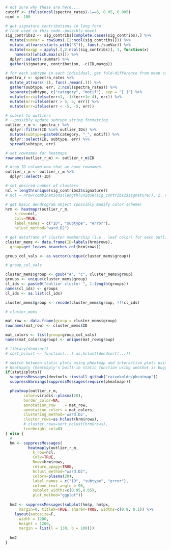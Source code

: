 ```r

# not sure why these are here....
cutoff <- ifelse(ncol(spectra_rates)-1==6, 0.05, 0.005)
nind <- 100

# get signature contributions in long form
# (not used in this code--possibly move)
sig_contribs2 <- sig_contribs[complete.cases(sig_contribs),] %>%
  mutate(sumVar = rowSums(.[2:ncol(sig_contribs)])) %>%
  mutate_at(vars(starts_with("S")), funs(./sumVar)) %>%
  mutate(maxgp = apply(.[,2:ncol(sig_contribs)], 1, function(x)
    names(x)[which.max(x)])) %>%
  dplyr::select(-sumVar) %>%
  gather(signature, contribution, -c(ID,maxgp))

# for each subtype in each individual, get fold-difference from mean contribution
spectra_r <- spectra_rates %>%
  mutate_at(vars(-1), funs(./mean(.))) %>%
  gather(subtype, err, 2:ncol(spectra_rates)) %>%
  separate(subtype, c("category", "motif"), sep = "[.]") %>%
  mutate(err=ifelse(err<1, -1/(err+1e-4), err)) %>%
  mutate(err=ifelse(err > 5, 5, err)) %>%
  mutate(err=ifelse(err < -5, -5, err))

# subset to outliers
# --possibly update subtype string formatting
outlier_r_m <- spectra_r %>%
  dplyr::filter(ID %in% outlier_IDs) %>%
  mutate(subtype=paste0(category, "_", motif)) %>%
  dplyr::select(ID, subtype, err) %>%
  spread(subtype, err)

# set rownames for heatmaps
rownames(outlier_r_m) <- outlier_r_m$ID

# drop ID column now that we have rownames
outlier_r_m <- outlier_r_m %>%
  dplyr::select(-ID)

# set desired number of clusters
ncl = length(unique(sig_contribs2$signature))
# ncl = nrow(combinations(length(unique(sig_contribs2$signature)), 2, replace=T))

# get basic dendrogram object (possibly modify color scheme)
hrm <- heatmapr(outlier_r_m,
    k_row=ncl,
    Colv=TRUE,
    label_names = c("ID", "subtype", "error"),
    hclust_method="ward.D2")

# get dataframe of cluster membership (i.e., leaf color) for each outlier
cluster_mems <- data.frame(ID=labels(hrm$rows), 
  group=get_leaves_branches_col(hrm$rows))

group_col_vals <- as.vector(unique(cluster_mems$group))

# group_col_vals

cluster_mems$group <- gsub("#", "c", cluster_mems$group)
groups <- unique(cluster_mems$group)
cl_ids <- paste0("outlier cluster ", 1:length(groups))
names(cl_ids) <- groups
cl_ids <- as.list(cl_ids)

cluster_mems$group <- recode(cluster_mems$group, !!!cl_ids)

# cluster_mems

mat_row <- data.frame(group = cluster_mems$group)
rownames(mat_row) <- cluster_mems$ID

mat_colors <- list(group=group_col_vals)
names(mat_colors$group) <- unique(mat_row$group)

# library(dendsort)
# sort_hclust <- function(...) as.hclust(dendsort(...))

# switch between static plots using pheatmap and interactive plots using 
# heatmaply (heatmaply's built-in static function using webshot is buggy)
if(staticplots){
  suppressMessages(devtools::install_github("raivokolde/pheatmap"))
  suppressWarnings(suppressMessages(require(pheatmap)))

  pheatmap(outlier_r_m, 
        color=viridis::plasma(20),
        border_color=NA,
        annotation_row    = mat_row,
        annotation_colors = mat_colors,
        clustering_method='ward.D2',
        cluster_rows=as.hclust(hrm$rows),
        # cluster_rows=sort_hclust(hrm$rows),
        treeheight_col=0)
} else {
  # 
  hm <- suppressMessages(
          heatmaply(outlier_r_m,
            k_row=ncl,
            Colv=TRUE,
            Rowv=hrm$rows,
            return_ppxpy=TRUE,
            hclust_method="ward.D2",
            colors=plasma(20),
            label_names = c("ID", "subtype", "error"),
            column_text_angle = 90,
            subplot_widths=c(0.95,0.05),
            plot_method="ggplot"))
  
  hm2 <- suppressMessages(subplot(hm$p, hm$px,
      margin=0, titleX=TRUE, shareY=TRUE, widths=c(0.9, 0.1)) %>%
    layout(autosize=F,
      width = 1200,
      height = 1200,
      margin = list(l = 130, b = 100)))
  
  hm2
}


```